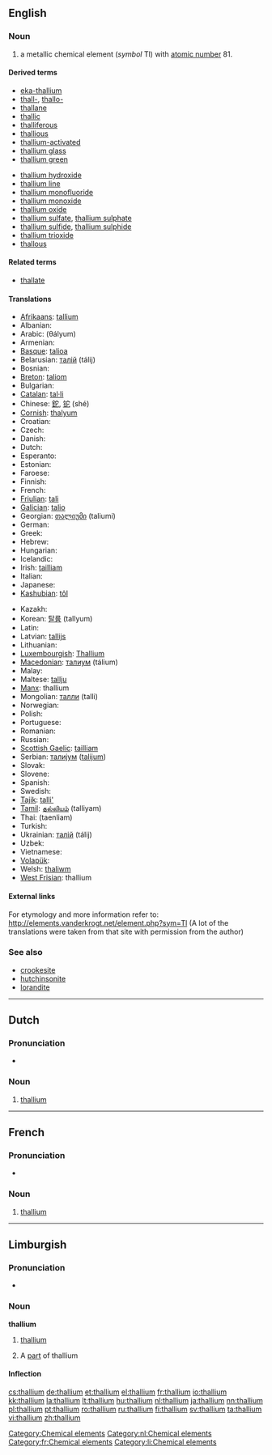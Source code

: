 {{also|Thallium}}
==English==
{{elements|Tl|mercury|Hg|lead|Pb}}

===Noun===
{{en-noun|-}}
{{wikipedia}}

# a metallic chemical element (''symbol'' Tl) with [[atomic number]] 81.

====Derived terms====
{{top2}}
* [[eka-thallium]]
* [[thall-]], [[thallo-]]
* [[thallane]]
* [[thallic]]
* [[thalliferous]]
* [[thallious]]
* [[thallium-activated]]
* [[thallium glass]]
* [[thallium green]]
{{mid2}}
* [[thallium hydroxide]]
* [[thallium line]]
* [[thallium monofluoride]]
* [[thallium monoxide]]
* [[thallium oxide]]
* [[thallium sulfate]], [[thallium sulphate]]
* [[thallium sulfide]], [[thallium sulphide]]
* [[thallium trioxide]]
* [[thallous]]
{{bottom}}

====Related terms====
* [[thallate]]

====Translations====
{{trans-top|chemical element}}
* [[Afrikaans]]: [[tallium]]
* Albanian: {{t-|sq|talium|xs=Albanian}}
* Arabic: {{Arab|[[ثاليوم]]}} (θályum) {{m}}
* Armenian: {{t|hy|թալիում|tr=tʿalium}}
* [[Basque]]: [[talioa]]
* Belarusian: [[талiй]] (tálij) {{m}}
* Bosnian: {{t-|bs|talij}}
* [[Breton]]: [[taliom]]
* Bulgarian: {{t-|bg|таллий|m|tr=tállij}}
* [[Catalan]]: [[tal·li]]
* Chinese: [[鉈]], [[铊]] (shé)
* [[Cornish]]: [[thalyum]]
* Croatian: {{t+|hr|talij}}
* Czech: {{t+|cs|thallium}}
* Danish: {{t-|da|thallium}}
* Dutch: {{t+|nl|thallium|n}}
* Esperanto: {{t-|eo|talio|xs=Esperanto}}
* Estonian: {{t-|et|tallium}}
* Faroese: {{t-|fo|thallium|xs=Faroese}}
* Finnish: {{t+|fi|tallium}}
* French: {{t+|fr|thallium|m}}
* [[Friulian]]: [[tali]]
* [[Galician]]: [[talio]]
* Georgian: [[თალიუმი]] (taliumi)
* German: {{t+|de|Thallium|n}}
* Greek: {{t+|el|θάλλιο|n|tr=thállio}}
* Hebrew: {{t+|he|תליום|tr=tályum}}
* Hungarian: {{t+|hu|tallium}}
* Icelandic: {{t+|is|þallín}}
* Irish: [[tailliam]]
* Italian: {{t+|it|tallio|m}}
* Japanese: {{t+|ja|タリウム|tr=tariumu}}
* [[Kashubian]]: [[tôl]]
{{trans-mid}}
* Kazakh: {{t-|kk|таллий|tr=tallii|sc=Cyrl|xs=Kazakh}}
* Korean: [[탈륨]] (tallyum)
* Latin: {{t+|la|thallium}}
* Latvian: [[tallijs]]
* Lithuanian: {{t+|lt|talis|xs=Lithuanian}}
* [[Luxembourgish]]: [[Thallium]]
* [[Macedonian]]: [[талиум]] (tálium)
* Malay: {{t-|ms|talium|xs=Malay}}
* Maltese: [[tallju]]
* [[Manx]]: thallium
* Mongolian: [[талли]] (talli)
* Norwegian: {{t-|no|thallium}}
* Polish: {{t+|pl|tal|m}}
* Portuguese: {{t+|pt|tálio|m}}
* Romanian: {{t+|ro|taliu|n}}
* Russian: {{t+|ru|таллий|m|tr=tállij}}
* [[Scottish Gaelic]]: [[tailliam]]
* Serbian: [[талиjум]] ([[talijum]]) {{m}}
* Slovak: {{t-|sk|tálium}}
* Slovene: {{t+|sl|talij}}
* Spanish: {{t+|es|talio|m}}
* Swedish: {{t+|sv|tallium}}
* [[Tajik]]: [[talli']]
* [[Tamil]]: [[தல்லியம்]] (talliyam)
* Thai: {{Thai|[[แทลเลียม]]}} (taenliam)
* Turkish: {{t+|tr|talyum}}
* Ukrainian: [[талiй]] (tálij) {{m}}
* Uzbek: {{t-|uz|таллий|tr=talliy|sc=Cyrl|xs=Uzbek}}
* Vietnamese: {{t+|vi|tali|xs=Vietnamese}}
* [[Volapük]]: {{t+|vo|talin|xs=Volapük}}
* Welsh: [[thaliwm]]
* [[West Frisian]]: thallium
{{trans-bottom}}

====External links====
For etymology and more information refer to:
http://elements.vanderkrogt.net/element.php?sym=Tl
(A lot of the translations were taken from that site with permission from the author)

===See also===
* [[crookesite]]
* [[hutchinsonite]]
* [[lorandite]]

[[Category:Chemical elements]]

----

==Dutch==
{{wikipedia|lang=nl}}

===Pronunciation===
* {{audio|Nl-thallium.ogg|Audio}}

===Noun===
{{infl|nl|noun|g=n}}

#  [[thallium#English|thallium]]

[[Category:nl:Chemical elements]]

----

==French==
{{wikipedia|lang=fr}}

===Pronunciation===
* {{IPA|lang=fr|/ta.ljɔm/ }}

===Noun===
{{fr-noun-unc|m}}

# [[#English|thallium]]

[[Category:fr:Chemical elements]]
----

==Limburgish==

===Pronunciation===
* {{IPA|[ˈðɑ˦ʎɔ˧m]|lang=li}}

===Noun===
'''thallium''' {{n}}

# {{uncountable|lang=li}} [[thallium#English|thallium]]
# A [[part]] of thallium

====Inflection====
{{li-noun-um|thalli}}

[[Category:li:Chemical elements]]

[[cs:thallium]]
[[de:thallium]]
[[et:thallium]]
[[el:thallium]]
[[fr:thallium]]
[[io:thallium]]
[[kk:thallium]]
[[la:thallium]]
[[lt:thallium]]
[[hu:thallium]]
[[nl:thallium]]
[[ja:thallium]]
[[nn:thallium]]
[[pl:thallium]]
[[pt:thallium]]
[[ro:thallium]]
[[ru:thallium]]
[[fi:thallium]]
[[sv:thallium]]
[[ta:thallium]]
[[vi:thallium]]
[[zh:thallium]]